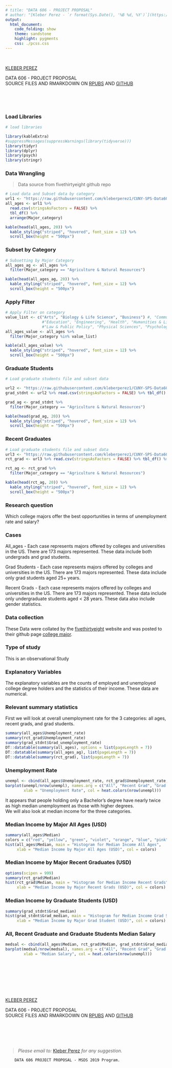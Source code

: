 ---
# title: "DATA 606 - PROJECT PROPOSAL"
# author: "[Kleber Perez - `r format(Sys.Date(), '%B %d, %Y')`](https://www.linkedin.com/in/kleberperez/)"
output: 
  html_document:
    code_folding: show
    theme: sandstone
    highlight: pygments
    css: ./pcss.css
---

<div class="jumbotron jumbotron-fluid">
  <div class="btn btn-default btn-block">
  <br />
  
  <p><a class="label label-info" href="https://www.linkedin.com/in/kleberperez/" target="_blank" role="button">KLEBER PEREZ</a></p>
  <p class="lead">DATA 606 - PROJECT PROPOSAL <br />
  SOURCE FILES AND RMARKDOWN ON 
   <a class="label label-warning" href="http://rpubs.com/kleberperez/481026" target="_blank" role="button">RPUBS</a>
   AND 
   <a class="label label-success" href="https://github.com/kleberperez1/CUNY-SPS-Data607-Week9-Assignment" target="_blank" role="button">GITHUB</a>
  </p>
  
  <br />
  
  </div>
</div>

<br />


### Load Libraries 
```{r setup, echo=TRUE, results='hide', warning=FALSE, message=FALSE}
# load libraries

library(kableExtra)
#suppressMessages(suppressWarnings(library(tidyverse)))
library(tidyr)
library(dplyr)
library(psych)
library(stringr)

```


### Data Wrangling 
> Data source from fivethirtyeight github repo

```{r}
# Load data and Subset data by category 
url1 <- "https://raw.githubusercontent.com/kleberperez1/CUNY-SPS-Data606-Project-Proposal/master/all_ages.csv"
all_ages <- url1 %>% 
  read.csv(stringsAsFactors = FALSE) %>% 
  tbl_df() %>% 
  arrange(Major_category)

kable(head(all_ages, 20)) %>%
  kable_styling("striped", "hovered", font_size = 12) %>%
  scroll_box(height = "500px")

```

### Subset by Category
```{r}
# Subsetting by Major Category 
all_ages_ag <- all_ages %>% 
  filter(Major_category == "Agriculture & Natural Resources")

kable(head(all_ages_ag, 20)) %>%
  kable_styling("striped", "hovered", font_size = 12) %>%
  scroll_box(height = "500px")

```

### Apply Filter 
```{r}
# Apply Filter on category 
value_list <- c("Arts", "Biology & Life Science", "Business") #, "Communications & Journalism", "Computers & Mathematics", 
                #"Education", "Engineering", "Health", "Humanities & Liberal Arts", "Industrial Arts & Consumer Services", 
                #"Law & Public Policy", "Physical Sciences", "Psychology & Social Work", "Social Science")
all_ages_value <- all_ages %>% 
  filter(Major_category %in% value_list)

kable(all_ages_value) %>%
  kable_styling("striped", "hovered", font_size = 12) %>%
  scroll_box(height = "500px")

```

### Graduate Students 
```{r}
# Load graduate students file and subset data

url2 <- "https://raw.githubusercontent.com/kleberperez1/CUNY-SPS-Data606-Project-Proposal/master/grad_students.csv"
grad_stdnt <- url2 %>% read.csv(stringsAsFactors = FALSE) %>% tbl_df() %>% arrange(Major_category)

grad_ag <- grad_stdnt %>% 
  filter(Major_category == "Agriculture & Natural Resources")

kable(head(grad_ag, 20)) %>%
  kable_styling("striped", "hovered", font_size = 12) %>%
  scroll_box(height = "500px")

```

### Recent Graduates 
```{r}
# Load graduate students file and subset data
url3 <- "https://raw.githubusercontent.com/kleberperez1/CUNY-SPS-Data606-Project-Proposal/master/recent_grads.csv"
rct_grad <- url3 %>% read.csv(stringsAsFactors = FALSE) %>% tbl_df() %>% arrange(Major_category)

rct_ag <- rct_grad %>% 
  filter(Major_category == "Agriculture & Natural Resources")

kable(head(rct_ag, 20)) %>%
  kable_styling("striped", "hovered", font_size = 12) %>%
  scroll_box(height = "500px")

```

<!-- <div class="jumbotron jumbotron-fluid"> -->
<!--   <div class="btn btn-default btn-block"> -->

### Research question 
<div class="alert alert-info" role="alert">
Which college majors offer the best opportunities in terms of unemployment rate and salary?
</div>

### Cases 
<div class="alert alert-info" role="alert">

All_ages - 
Each case represents majors offered by colleges and universities in the US. There are 173 majors represented. These data include both undergrads and grad students.
<br />

Grad Students - 
Each case represents majors offered by colleges and universities in the US. There are 173 majors represented. These data include only grad students aged 25+ years.
<br />

Recent Grads - 
Each case represents majors offered by colleges and universities in the US. There are 173 majors represented. These data include only undergraduate students aged < 28 years. These data also include gender statistics.

</div>

### Data collection 
<div class="alert alert-info" role="alert">

These Data were collated by the <a class="label label-default" href="http://www.fivethirtyeight.com" target="_blank" role="button">fivethirtyeight</a> website and was posted to their github page <a class="label label-default"  href="https://github.com/fivethirtyeight/data/tree/master/college-major" target="_blank" role="button">college major</a>. 

</div>

### Type of study 
<div class="alert alert-info" role="alert">

This is an observational Study

</div>

### Explanatory Variables
<div class="alert alert-info" role="alert">

The explanatory variables are the counts of employed and unemployed college degree holders and the statistics of their income. These data are numerical.

</div>

### Relevant summary statistics 
<div class="alert alert-default" role="alert">

First we will look at overall unemployment rate for the 3 categories: all ages, recent grads, and grad students.

```{r}
summary(all_ages$Unemployment_rate)
summary(rct_grad$Unemployment_rate)
summary(grad_stdnt$Grad_unemployment_rate)
DT::datatable(summary(all_ages), options = list(pageLength = 7)) 
DT::datatable(summary(all_ages_ag), list(pageLength = 7)) 
DT::datatable(summary(rct_grad), list(pageLength = 7)) 

```

</div>

### Unemployment Rate 

```{r}
unempl <- cbind(all_ages$Unemployment_rate, rct_grad$Unemployment_rate, grad_stdnt$Grad_unemployment_rate)
barplot(unempl/nrow(unempl), names.arg = c("All", "Recent Grad", "Grad Student"), 
        xlab = "Unemployment Rate", col = heat.colors(nrow(unempl)))

```

<div class="alert alert-info" role="alert">

It appears that people holding only a Bachelor's degree have nearly twice as high median unemployment as those with higher degrees. <br />
We will also look at median income for the three categories.

</div>

### Median Income by Major All Ages (USD)

```{r}
summary(all_ages$Median)
colors = c("red", "yellow", "green", "violet", "orange", "blue", "pink", "cyan")
hist(all_ages$Median, main = "Histogram for Median Income All Ages", 
     xlab = "Median Income by Major All Ages (USD)", col = colors)

```

### Median Income by Major Recent Graduates (USD)

```{r}
options(scipen = 999) 
summary(rct_grad$Median)
hist(rct_grad$Median, main = "Histogram for Median Income Recent Grads", 
     xlab = "Median Income by Major Recent Grads (USD)", col = colors)

```

### Median Income by Graduate Students (USD)

```{r}
summary(grad_stdnt$Grad_median)
hist(grad_stdnt$Grad_median, main = "Histogram for Median Income Grad Students", 
     xlab = "Median Income by Major Grad Student (USD)", col = colors)

```

### All, Recent Graduate and Graduate Students Median Salary
```{r}
medsal <- cbind(all_ages$Median, rct_grad$Median, grad_stdnt$Grad_median)
barplot(medsal/nrow(medsal), names.arg = c("All", "Recent Grad", "Grad Student"), 
        xlab = "Median Salary", col = heat.colors(nrow(unempl)))

```


<br /><br /><br /><br />


<div class="jumbotron jumbotron-fluid">
  <div class="btn btn-default btn-block">
  <br />
  
  <p><a class="label label-info" href="https://www.linkedin.com/in/kleberperez/" target="_blank" role="button">KLEBER PEREZ</a></p>
  <p class="lead">DATA 606 - PROJECT PROPOSAL <br />
  SOURCE FILES AND RMARKDOWN ON 
   <a class="label label-warning" href="http://rpubs.com/kleberperez/481026" target="_blank" role="button">RPUBS</a>
   AND 
   <a class="label label-success" href="https://github.com/kleberperez1/CUNY-SPS-Data607-Week9-Assignment" target="_blank" role="button">GITHUB</a>
  </p>
  
  <br />
  
  </div>
</div>

<br /><br />

> *Please email to: * <a href="mailto:kleber.perez@live.com">Kleber Perez</a> *for any suggestion.*

<footer class="border-top text-muted fixed-bottom">

        DATA 606 PROJECT PROPOSAL - MSDS 2019 Program.

</footer>

\textbf{Text ignored: END of other links}

<br />
<br />
<br />











